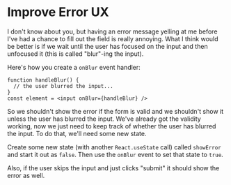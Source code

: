 # Improve Error UX

I don't know about you, but having an error message yelling at me before I've
had a chance to fill out the field is really annoying. What I think would be
better is if we wait until the user has focused on the input and then unfocused
it (this is called "blur"-ing the input).

Here's how you create a `onBlur` event handler:

```tsx
function handleBlur() {
  // the user blurred the input...
}
const element = <input onBlur={handleBlur} />
```

So we shouldn't show the error if the form is valid and we shouldn't show it
unless the user has blurred the input. We've already got the validity working,
now we just need to keep track of whether the user has blurred the input. To do
that, we'll need some new state.

Create some new state (with another `React.useState` call) called `showError`
and start it out as `false`. Then use the `onBlur` event to set that state to
`true`.

Also, if the user skips the input and just clicks "submit" it should show the
error as well.

